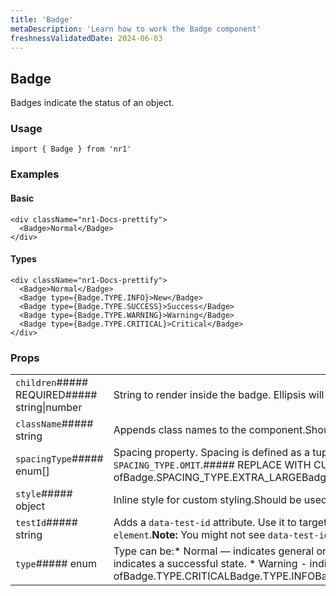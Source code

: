 ```yaml
---
title: 'Badge'
metaDescription: 'Learn how to work the Badge component'
freshnessValidatedDate: 2024-06-03
---
```

## Badge

Badges indicate the status of an object.

### Usage

```
import { Badge } from 'nr1'
```



### Examples

#### Basic

```
<div className="nr1-Docs-prettify">
  <Badge>Normal</Badge>
</div>
```



#### Types

```
<div className="nr1-Docs-prettify">
  <Badge>Normal</Badge>
  <Badge type={Badge.TYPE.INFO}>New</Badge>
  <Badge type={Badge.TYPE.SUCCESS}>Success</Badge>
  <Badge type={Badge.TYPE.WARNING}>Warning</Badge>
  <Badge type={Badge.TYPE.CRITICAL}>Critical</Badge>
</div>
```



### Props

|                                              |                                                                                                                                                                                                                                                                                                                                                                                                                                                                      |
| -------------------------------------------- | -------------------------------------------------------------------------------------------------------------------------------------------------------------------------------------------------------------------------------------------------------------------------------------------------------------------------------------------------------------------------------------------------------------------------------------------------------------------- |
| `children`##### REQUIRED##### string\|number | String to render inside the badge. Ellipsis will apply if the content is more than 24 characters.                                                                                                                                                                                                                                                                                                                                                                    |
| `className`##### string                      | Appends class names to the component.Should be used only for positioning and spacing purposes.                                                                                                                                                                                                                                                                                                                                                                       |
| `spacingType`##### enum\[]                   | Spacing property. Spacing is defined as a tuple of zero to four values, which follow the same conventions as CSS properties like `margin` or `padding`. To omit a value, use `SPACING_TYPE.OMIT`.##### REPLACE WITH CUSTOM COMPONENT&lt;Array of##### REPLACE WITH CUSTOM COMPONENT&lt;One ofBadge.SPACING_TYPE.EXTRA_LARGEBadge.SPACING_TYPE.LARGEBadge.SPACING_TYPE.MEDIUMBadge.SPACING_TYPE.NONEBadge.SPACING_TYPE.OMITBadge.SPACING_TYPE.SMALL>>                 |
| `style`##### object                          | Inline style for custom styling.Should be used only for positioning and spacing purposes.                                                                                                                                                                                                                                                                                                                                                                            |
| `testId`##### string                         | Adds a `data-test-id` attribute. Use it to target the component in unit and E2E tests.For a test id to be valid, prefix it with your nerdpack id, followed up by a dot.For example, `my-nerdpack.some-element`.**Note:** You might not see `data-test-id` attributes as they are removed from the DOM, to debug them pass a `e2e-test` query parameter to the URL.                                                                                                   |
| `type`##### enum                             | Type can be:* Normal — indicates general or in-progress status, eg. ‘Coming soon’ or ‘Minor’. * Info - indicates a new, created, or help status, eg. ‘New’, ‘Beta’ or ‘Information’. * Success - indicates a successful state. * Warning - indicates items that require advice state. * Critical - indicates problematic items.##### REPLACE WITH CUSTOM COMPONENT&lt;One ofBadge.TYPE.CRITICALBadge.TYPE.INFOBadge.TYPE.NORMALBadge.TYPE.SUCCESSBadge.TYPE.WARNING> |